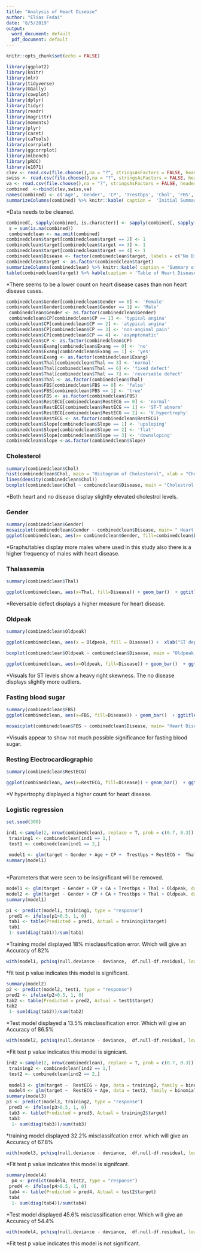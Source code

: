---
title: "Analysis of Heart Disease"
author: "Elias Fedai"
date: "8/5/2019"
output:
  word_document: default
  pdf_document: default
---

```{r setup, include=FALSE}
knitr::opts_chunk$set(echo = FALSE)
```


```{r, warning=FALSE,message=FALSE}
library(ggplot2)
library(knitr)
library(mlr)
library(tidyverse)
library(GGally)
library(cowplot)
library(dplyr)
library(tidyr)
library(readr)
library(magrittr)
library(moments)
library(plyr)
library(caret)
library(caTools)
library(corrplot)
library(ggcorrplot)
library(mlbench)
library(pROC)
library(e1071)
clev <- read.csv(file.choose(),na = "?", stringsAsFactors = FALSE, header=F)
swiss <- read.csv(file.choose(),na = "?", stringsAsFactors = FALSE, header=F)
va <- read.csv(file.choose(),na = "?", stringsAsFactors = FALSE, header=F)
combined  <-rbind(clev,swiss,va)
names(combined) <- c('Age', 'Gender', 'CP', 'Trestbps', 'Chol', 'FBS', 'RestECG', 'Thalach', 'Exang', 'Oldpeak', 'Slope', 'CA','Thal', 'target')
summarizeColumns(combined) %>% knitr::kable( caption =  'Initial Summary of Data')
```

*Data needs to be cleaned.

```{r}

 
combined[, sapply(combined, is.character)] <- sapply(combined[, sapply(combined, is.character)], trimws)
 s = sum(is.na(combined))
 combinedclean <- na.omit(combined)
combinedclean$target[combinedclean$target == 2] <- 1
combinedclean$target[combinedclean$target == 3] <- 1
combinedclean$target[combinedclean$target == 4] <- 1
combinedclean$Disease <- factor(combinedclean$target, labels = c("No Disease", "Heart Disease"))
combinedclean$target <- as.factor(combinedclean$target)
summarizeColumns(combinedclean) %>% knitr::kable( caption = 'Summary of Data (clean)')
table(combinedclean$target) %>% kable(caption = 'Table of Heart Disease')
```


*There seems to be a lower count on heart disease cases than non heart disease cases.


```{r}
combinedclean$Gender[combinedclean$Gender == 0] <- 'Female'
combinedclean$Gender[combinedclean$Gender == 1] <- 'Male'
 combinedclean$Gender <- as.factor(combinedclean$Gender)
 combinedclean$CP[combinedclean$CP == 1] <- 'typical angina'
combinedclean$CP[combinedclean$CP == 2] <- 'atypical angina'
combinedclean$CP[combinedclean$CP == 3] <- 'non-anginal pain'
combinedclean$CP[combinedclean$CP == 4] <- 'asymptomatic'
combinedclean$CP <- as.factor(combinedclean$CP)
combinedclean$Exang[combinedclean$Exang == 0] <- 'no'
combinedclean$Exang[combinedclean$Exang == 1] <- 'yes'
combinedclean$Exang <- as.factor(combinedclean$Exang)
combinedclean$Thal[combinedclean$Thal == 3] <- 'normal'
combinedclean$Thal[combinedclean$Thal == 6] <- 'fixed defect'
combinedclean$Thal[combinedclean$Thal == 7] <- 'reversable defect'
combinedclean$Thal <- as.factor(combinedclean$Thal)
combinedclean$FBS[combinedclean$FBS == 0] <- 'false'
combinedclean$FBS[combinedclean$FBS == 1] <- 'true'
combinedclean$FBS <- as.factor(combinedclean$FBS)
combinedclean$RestECG[combinedclean$RestECG == 0] <- 'normal'
combinedclean$RestECG[combinedclean$RestECG == 1] <- 'ST-T abnorm'
combinedclean$RestECG[combinedclean$RestECG == 2] <- 'V.hypertrophy'
combinedclean$RestECG <- as.factor(combinedclean$RestECG)
combinedclean$Slope[combinedclean$Slope == 1] <- 'upsloping'
combinedclean$Slope[combinedclean$Slope == 2] <- 'flat'
combinedclean$Slope[combinedclean$Slope == 3] <- 'downsloping'
combinedclean$Slope <-as.factor(combinedclean$Slope)
```
### Cholesterol
```{r}
summary(combinedclean$Chol)
hist(combinedclean$Chol, main = "Histogram of Cholesterol", xlab = "Cholesterol(mg/dL)", border = "blue", col ="red", xlim=c(100,700), las=1, breaks = 7, probability = TRUE)
lines(density(combinedclean$Chol))
boxplot(combinedclean$Chol ~ combinedclean$Disease, main = "Cholestrol level", xlab = "Disease", ylab = "Cholestrol level(mg/dL)")
```

*Both heart and no disease display slightly elevated cholestrol levels.

### Gender
```{r}
summary(combinedclean$Gender)
mosaicplot(combinedclean$Gender ~ combinedclean$Disease, main= " Heart Disease by Gender", shade = FALSE,  color = TRUE, xlab = "Gender", ylab = "Heart Disease")
ggplot(combinedclean, aes(x= combinedclean$Gender, fill=combinedclean$Disease)) + geom_bar() + xlab("Gender") +   ylab("Gender Count") + ggtitle("Heart Disease by Gender") +  scale_fill_discrete(name = "Heart disease", labels = c("No", "Yes"))
```
*Graphs/tables display more males where used in this study also there is a higher frequency of males with heart disease.


### Thalassemia
```{r}
summary(combinedclean$Thal)

ggplot(combinedclean, aes(x=Thal, fill=Disease)) + geom_bar()  + ggtitle("Analysis of Thalasemia(Thal)") + scale_fill_discrete(name = "Heart Disease", labels = c("No", "Yes"))
```
*Reversable defect displays a higher measure for heart disease.


### Oldpeak
```{r}
summary(combinedclean$Oldpeak)

ggplot(combinedclean, aes(x = Oldpeak, fill = Disease)) +  xlab("ST depression induced by exercise relative to rest ") + ylab("Count") + geom_density(alpha=0.5) + ggtitle("ST depression and heart disease") + scale_fill_discrete(name = "Heart disease", labels = c("No", "Yes"))

boxplot(combinedclean$Oldpeak ~ combinedclean$Disease, main = "Oldpeak and Heart Disease", xlab = "Disease", ylab = "ST depression induced by exercise relative to rest")

ggplot(combinedclean, aes(x=Oldpeak, fill=Disease)) + geom_bar()  + ggtitle("ST depression induced by exercise(Oldpeak) relative to rest and Heart Disease") + scale_fill_discrete(name = "Heart Disease", labels = c("No", "Yes"))

```
*Visuals for ST levels show a heavy right skewness. The no disease displays slightly more outliers.

### Fasting blood sugar
```{r}
summary(combinedclean$FBS)
ggplot(combinedclean, aes(x=FBS, fill=Disease)) + geom_bar()  + ggtitle("Fasting Blood Sugar(FBS)") + scale_fill_discrete(name = "Heart Disease", labels = c("No disease", "Heart Disease"))

mosaicplot(combinedclean$FBS ~ combinedclean$Disease, main= "Heart Disease by Fasting Blood sugar(FBS)", shade = FALSE,  color = TRUE, xlab = "FBS", ylab = "Heart Disease")

```
*Visuals appear to show not much possible significance for fasting blood sugar.

### Resting Electrocardiographic
  
```{r}
summary(combinedclean$RestECG)

ggplot(combinedclean, aes(x=RestECG, fill=Disease)) + geom_bar()  + ggtitle("Resting Electrocardiographic results") + scale_fill_discrete(name = "Heart Disease", labels = c("No", "Yes"))


```
*V hypertrophy displayed a higher count for heart disease.



### Logistic regression

```{r}
set.seed(300)

ind1 <-sample(2, nrow(combinedclean), replace = T, prob = c(0.7, 0.3))
 training1 <- combinedclean[ind1 == 1,]
 test1 <- combinedclean[ind1 == 2,]
 
 model1 <- glm(target ~ Gender + Age + CP +  Trestbps + RestECG +  Thalach + Exang + Slope + CA + Thal +  Oldpeak + FBS, data = combinedclean, family = binomial)
summary(model1)
 
```
*Parameters that were seen to be insignificant will be removed.
  
  
```{r}
model1 <- glm(target ~ Gender + CP + CA + Trestbps + Thal + Oldpeak, data = training1, family = binomial)
model2 <- glm(target ~ Gender + CP + CA + Trestbps + Thal + Oldpeak, data = test1, family = binomial)
summary(model1)

p1 <- predict(model1, training1, type = "response")
 pred1 <- ifelse(p1>0.5, 1, 0)
 tab1 <- table(Predicted = pred1, Actual = training1$target)
 tab1
 1- sum(diag(tab1))/sum(tab1)
```
*Training model displayed 18% misclassification error. Which will give an Accuracy of 82%

```{r}
with(model1, pchisq(null.deviance - deviance,  df.null-df.residual, lower.tail = F))
```


*fit test p value indicates this model is significant.


```{r}
summary(model2)
p2 <- predict(model2, test1, type = "response")
pred2 <- ifelse(p2>0.5, 1, 0)
tab2 <- table(Predicted = pred2, Actual = test1$target)
tab2
 1- sum(diag(tab2))/sum(tab2)
```

*Test model displayed a 13.5% misclassification error. Which will give an Accuracy of 86.5%
```{r}
with(model2, pchisq(null.deviance - deviance,  df.null-df.residual, lower.tail = F))
```


*Fit test p value indicates this model is signicant.
 
```{r}
ind2 <-sample(2, nrow(combinedclean), replace = T, prob = c(0.7, 0.3))
 training2 <- combinedclean[ind2 == 1,]
 test2 <- combinedclean[ind2 == 2,]
 
 model3 <- glm(target ~  RestECG + Age, data = training2, family = binomial)
 model4 <- glm(target ~  RestECG + Age, data = test2, family = binomial)
summary(model3)
p3 <- predict(model3, training2, type = "response")
 pred3 <- ifelse(p3>0.5, 1, 0)
 tab3 <- table(Predicted = pred3, Actual = training2$target)
 tab3
  1- sum(diag(tab3))/sum(tab3)
```


*training model displayed 32.2% misclassifcation error.
 which will give an Accuracy of 67.8%
 
```{r}
with(model3, pchisq(null.deviance - deviance,  df.null-df.residual, lower.tail = F))
```


*Fit test p value indicates this model is signifcant.
 
```{r}
summary(model4)
  p4 <- predict(model4, test2, type = "response")
 pred4 <- ifelse(p4>0.5, 1, 0)
 tab4 <- table(Predicted = pred4, Actual = test2$target)
 tab4
  1- sum(diag(tab4))/sum(tab4)
```
*Test model displayed 45.6% misclassification error. Which will give an Accuracy of 54.4%
 
 
```{r}
with(model4, pchisq(null.deviance - deviance,  df.null-df.residual, lower.tail = F))

```
*Fit test p value indicates this model is not significant.
  
